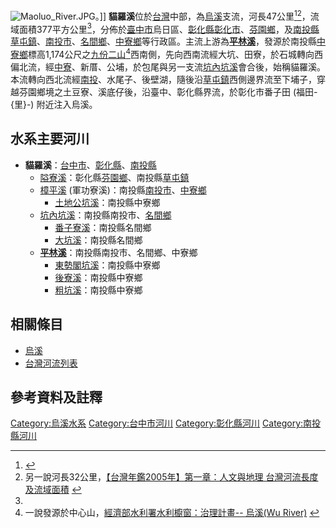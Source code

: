 {{Infobox river
| river_name = 貓羅溪
| image_name = 前鄰貓羅溪、台14丁線、後依八卦山脈的南投碧山巖.jpg
| image_size = 
| caption =  
| origin = [[九份二山|九份二山]]
| mouth = 番子田
| progression = [[烏溪|烏溪]]
| basin_countries = {{ROC}}
| location = [[臺中市|臺中市]][[烏日區|烏日區]] <br> [[彰化縣|彰化縣]][[彰化市|彰化市]]、[[芬園鄉|芬園鄉]] <br> [[南投縣|南投縣]][[草屯鎮|草屯鎮]]、[[南投市|南投市]]、[[名間鄉|名間鄉]]、[[中寮鄉|中寮鄉]]
| length = {{convert|47|km|0|}}
| elevation = {{convert|1,174|m|0|}}
| mouth_elevation = 
| discharge = 
| watershed = {{convert|377|km2|0|}}
}}
[[File:Maoluo_River.JPG|thumb]]。]]
'''貓羅溪'''位於[[台灣|台灣]]中部，為[[烏溪|烏溪]]支流，河長47公里<ref name="水利署">{{Cite web |url=http://www.wra.gov.tw/ct.asp?xItem=12835&ctNode=2389&comefrom=lp |title=經濟部水利署水利櫥窗：治理計畫-- 烏溪(Wu River) |access-date=2008-02-17 |archive-date=2016-08-09 |archive-url=https://web.archive.org/web/20160809055001/http://www.wra.gov.tw/ct.asp?xItem=12835&ctNode=2389&comefrom=lp |dead-url=no }}</ref><ref>另一說河長32公里，[http://www7.www.gov.tw/EBOOKS/TWANNUAL/show_book.php?path=3_001_006 【台灣年鑑2005年】第一章：人文與地理 台灣河流長度及流域面積] {{Wayback|url=http://www7.www.gov.tw/EBOOKS/TWANNUAL/show_book.php?path=3_001_006 |date=20051207223712 }}</ref>，流域面積377平方公里<ref name="水利署"/>，分佈於[[臺中市|臺中市]]烏日區、[[彰化縣|彰化縣]][[彰化市|彰化市]]、[[芬園鄉|芬園鄉]]，及[[南投縣|南投縣]][[草屯鎮|草屯鎮]]、[[南投市|南投市]]、[[名間鄉|名間鄉]]、[[中寮鄉|中寮鄉]]等行政區。主流上游為'''[[平林溪|平林溪]]'''，發源於南投縣[[中寮鄉|中寮鄉]]標高1,174公尺之[[九份二山|九份二山]]<ref>一說發源於中心山，[http://www.wra.gov.tw/ct.asp?xItem=12835&ctNode=2389&comefrom=lp 經濟部水利署水利櫥窗：治理計畫-- 烏溪(Wu River)] {{Wayback|url=http://www.wra.gov.tw/ct.asp?xItem=12835&ctNode=2389&comefrom=lp |date=20160809055001 }}</ref>西南側，先向西南流經大坑、田寮，於石城轉向西偏北流，經[[中寮鄉|中寮]]、新厝、公埔，於包尾與另一支流[[坑內坑溪|坑內坑溪]]會合後，始稱貓羅溪。本流轉向西北流經[[南投市|南投]]、水尾子、後壁湖，隨後沿[[草屯鎮|草屯鎮]]西側邊界流至下埔子，穿越芬園鄉境之土豆寮、溪底仔後，沿臺中、彰化縣界流，於彰化市番子田 (福田-{里}-) 附近注入烏溪。

==水系主要河川==
*'''貓羅溪'''：[[臺中市|台中市]]、[[彰化縣|彰化縣]]、[[南投縣|南投縣]] 
**[[隘寮溪_(南投縣)|隘寮溪]]：彰化縣[[芬園鄉|芬園鄉]]、南投縣[[草屯鎮|草屯鎮]]
**[[樟平溪|樟平溪]] (軍功寮溪)：南投縣[[南投市|南投市]]、[[中寮鄉|中寮鄉]]
***[[土地公坑溪|土地公坑溪]]：南投縣中寮鄉
**[[坑內坑溪|坑內坑溪]]：南投縣南投市、[[名間鄉|名間鄉]]
***[[番子寮溪|番子寮溪]]：南投縣名間鄉
***[[大坑溪_(南投縣)|大坑溪]]：南投縣名間鄉
**'''[[平林溪|平林溪]]'''：南投縣南投市、名間鄉、中寮鄉
***[[東勢閣坑溪|東勢閣坑溪]]：南投縣中寮鄉
***[[後寮溪|後寮溪]]：南投縣中寮鄉
***[[粗坑溪|粗坑溪]]：南投縣中寮鄉

==相關條目==
*[[烏溪|烏溪]]
*[[台灣河流列表|台灣河流列表]]

==參考資料及註釋==
{{reflist}}

{{烏溪}}
{{台灣河流}}

[[Category:烏溪水系|Category:烏溪水系]]
[[Category:台中市河川|Category:台中市河川]]
[[Category:彰化縣河川|Category:彰化縣河川]]
[[Category:南投縣河川|Category:南投縣河川]]